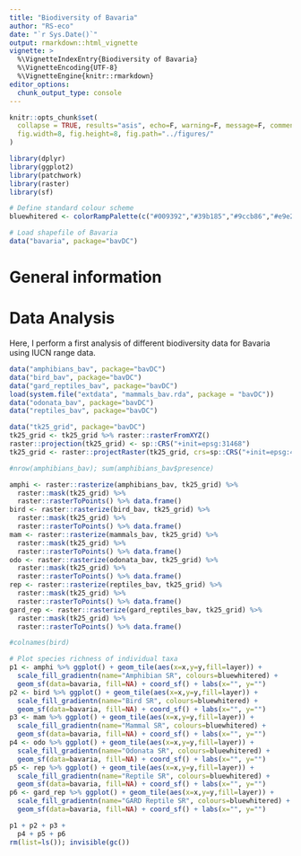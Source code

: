 ```yaml
---
title: "Biodiversity of Bavaria"
author: "RS-eco"
date: "`r Sys.Date()`"
output: rmarkdown::html_vignette
vignette: >
  %\VignetteIndexEntry{Biodiversity of Bavaria}
  %\VignetteEncoding{UTF-8}
  %\VignetteEngine{knitr::rmarkdown}
editor_options: 
  chunk_output_type: console
---
```


```r
knitr::opts_chunk$set(
  collapse = TRUE, results="asis", echo=F, warning=F, message=F, comment = NA,
  fig.width=8, fig.height=8, fig.path="../figures/"
)
```

```r
library(dplyr)
library(ggplot2)
library(patchwork)
library(raster)
library(sf)

# Define standard colour scheme
bluewhitered <- colorRampPalette(c("#009392","#39b185","#9ccb86","#e9e29c","#eeb479","#e88471","#cf597e"))(255)
```

```r
# Load shapefile of Bavaria
data("bavaria", package="bavDC")
```

# General information

<!--An analysis of the Euro-Codex data for Europe can be found here: https://www.dkrz.de/projekte-und-partner/HLRE-Projekte/focus/regionale-klimaprojektionen-fuer-europa
-->

# Data Analysis

Here, I perform a first analysis of different biodiversity data for Bavaria using IUCN range data.

```r
data("amphibians_bav", package="bavDC")
data("bird_bav", package="bavDC")
data("gard_reptiles_bav", package="bavDC")
load(system.file("extdata", "mammals_bav.rda", package = "bavDC"))
data("odonata_bav", package="bavDC")
data("reptiles_bav", package="bavDC")

data("tk25_grid", package="bavDC")
tk25_grid <- tk25_grid %>% raster::rasterFromXYZ()
raster::projection(tk25_grid) <- sp::CRS("+init=epsg:31468")
tk25_grid <- raster::projectRaster(tk25_grid, crs=sp::CRS("+init=epsg:4326"))

#nrow(amphibians_bav); sum(amphibians_bav$presence)

amphi <- raster::rasterize(amphibians_bav, tk25_grid) %>% 
  raster::mask(tk25_grid) %>% 
  raster::rasterToPoints() %>% data.frame()
bird <- raster::rasterize(bird_bav, tk25_grid) %>% 
  raster::mask(tk25_grid) %>% 
  raster::rasterToPoints() %>% data.frame()
mam <- raster::rasterize(mammals_bav, tk25_grid) %>% 
  raster::mask(tk25_grid) %>% 
  raster::rasterToPoints() %>% data.frame()
odo <- raster::rasterize(odonata_bav, tk25_grid) %>% 
  raster::mask(tk25_grid) %>% 
  raster::rasterToPoints() %>% data.frame()
rep <- raster::rasterize(reptiles_bav, tk25_grid) %>% 
  raster::mask(tk25_grid) %>% 
  raster::rasterToPoints() %>% data.frame()
gard_rep <- raster::rasterize(gard_reptiles_bav, tk25_grid) %>% 
  raster::mask(tk25_grid) %>% 
  raster::rasterToPoints() %>% data.frame()

#colnames(bird)

# Plot species richness of individual taxa
p1 <- amphi %>% ggplot() + geom_tile(aes(x=x,y=y,fill=layer)) + 
  scale_fill_gradientn(name="Amphibian SR", colours=bluewhitered) + 
  geom_sf(data=bavaria, fill=NA) + coord_sf() + labs(x="", y="")
p2 <- bird %>% ggplot() + geom_tile(aes(x=x,y=y,fill=layer)) + 
  scale_fill_gradientn(name="Bird SR", colours=bluewhitered) + 
  geom_sf(data=bavaria, fill=NA) + coord_sf() + labs(x="", y="")
p3 <- mam %>% ggplot() + geom_tile(aes(x=x,y=y,fill=layer)) + 
  scale_fill_gradientn(name="Mammal SR", colours=bluewhitered) + 
  geom_sf(data=bavaria, fill=NA) + coord_sf() + labs(x="", y="")
p4 <- odo %>% ggplot() + geom_tile(aes(x=x,y=y,fill=layer)) + 
  scale_fill_gradientn(name="Odonata SR", colours=bluewhitered) + 
  geom_sf(data=bavaria, fill=NA) + coord_sf() + labs(x="", y="")
p5 <- rep %>% ggplot() + geom_tile(aes(x=x,y=y,fill=layer)) + 
  scale_fill_gradientn(name="Reptile SR", colours=bluewhitered) + 
  geom_sf(data=bavaria, fill=NA) + coord_sf() + labs(x="", y="")
p6 <- gard_rep %>% ggplot() + geom_tile(aes(x=x,y=y,fill=layer)) + 
  scale_fill_gradientn(name="GARD Reptile SR", colours=bluewhitered) + 
  geom_sf(data=bavaria, fill=NA) + coord_sf() + labs(x="", y="")

p1 + p2 + p3 + 
  p4 + p5 + p6
rm(list=ls()); invisible(gc())
```
